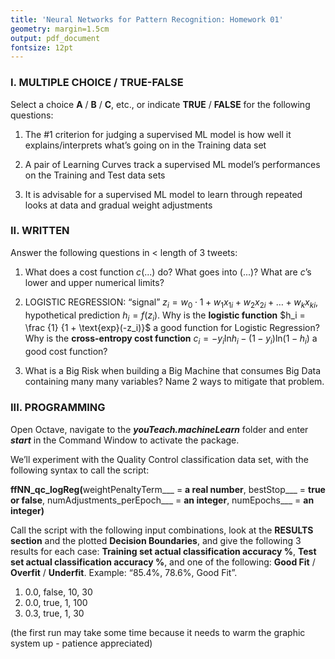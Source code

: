 ```yaml
---
title: 'Neural Networks for Pattern Recognition: Homework 01'
geometry: margin=1.5cm
output: pdf_document
fontsize: 12pt
---
```




### I. MULTIPLE CHOICE / TRUE-FALSE

Select a choice **A** / **B** / **C**, etc., or indicate **TRUE** / **FALSE** for the following questions:

1. The #1 criterion for judging a supervised ML model is how well it explains/interprets what's going on in the Training data set

2. A pair of Learning Curves track a supervised ML model's performances on the Training and Test data sets

3. It is advisable for a supervised ML model to learn through repeated looks at data and gradual weight adjustments



### II. WRITTEN

Answer the following questions in < length of 3 tweets:

1. What does a cost function $c(...)$ do? What goes into $(...)$? What are $c$'s lower and upper numerical limits?

2. LOGISTIC REGRESSION: "signal" $z_i = w_0 \cdot 1 + w_1 x_{1i} + w_2 x_{2i} + \dots + w_k x_{ki}$, hypothetical prediction $h_i = f(z_i)$. Why is the **logistic function** $h_i = \frac {1} {1 + \text{exp}(-z_i)}$ a good function for Logistic Regression? Why is the **cross-entropy cost function** $c_i = - y_i \text{ln} h_i - (1 - y_i) \text{ln} (1 - h_i)$ a good cost function?

3. What is a Big Risk when building a Big Machine that consumes Big Data containing many many variables? Name 2 ways to mitigate that problem.  



### III. PROGRAMMING

Open Octave, navigate to the ***youTeach.machineLearn*** folder and enter ***start*** in the Command Window to activate the package.

We'll experiment with the Quality Control classification data set, with the following syntax to call the script:

**ffNN_qc_logReg(**weightPenaltyTerm___ = **a real number**, bestStop___ = **true or false**, numAdjustments_perEpoch___ = **an integer**, numEpochs___ = **an integer)**

Call the script with the following input combinations, look at the **RESULTS section** and the plotted **Decision Boundaries**, and give the following 3 results for each case: **Training set actual classification accuracy %**, **Test set actual classification accuracy %**, and one of the following: **Good Fit** / **Overfit** / **Underfit**. Example: "85.4%, 78.6%, Good Fit".

1. 0.0, false, 10, 30
2. 0.0, true, 1, 100
3. 0.3, true, 1, 30

(the first run may take some time because it needs to warm the graphic system up - patience appreciated)